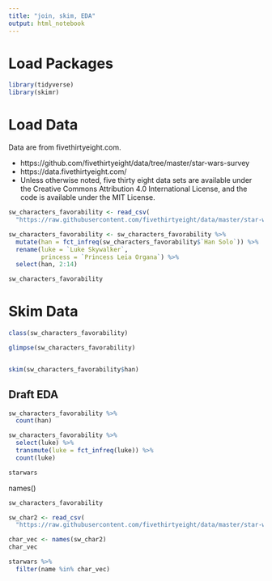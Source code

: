 ```yaml
---
title: "join, skim, EDA"
output: html_notebook
---
```


# Load Packages

```r
library(tidyverse)
library(skimr)
```

# Load Data

Data are from fivethirtyeight.com.  

- https://github.com/fivethirtyeight/data/tree/master/star-wars-survey
- https://data.fivethirtyeight.com/
- Unless otherwise noted, five thirty eight data sets are available under the Creative Commons Attribution 4.0 International License, and the code is available under the MIT License.


```r
sw_characters_favorability <- read_csv(
  "https://raw.githubusercontent.com/fivethirtyeight/data/master/star-wars-survey/StarWars.csv", skip = 1)[,16:29]

sw_characters_favorability <- sw_characters_favorability %>% 
  mutate(han = fct_infreq(sw_characters_favorability$`Han Solo`)) %>% 
  rename(luke = `Luke Skywalker`,
         princess = `Princess Leia Organa`) %>% 
  select(han, 2:14)

sw_characters_favorability

```



# Skim Data

```r
class(sw_characters_favorability)

glimpse(sw_characters_favorability)


skim(sw_characters_favorability$han)
```


## Draft EDA


```r
sw_characters_favorability %>% 
  count(han)
```

```r
sw_characters_favorability %>% 
  select(luke) %>% 
  transmute(luke = fct_infreq(luke)) %>% 
  count(luke)
```

```r
starwars
```

names()
```r
sw_characters_favorability

```



```r
sw_char2 <- read_csv(
  "https://raw.githubusercontent.com/fivethirtyeight/data/master/star-wars-survey/StarWars.csv", skip = 1)[,16:29]
```


```r
char_vec <- names(sw_char2)
char_vec
```


```r
starwars %>% 
  filter(name %in% char_vec)
```

